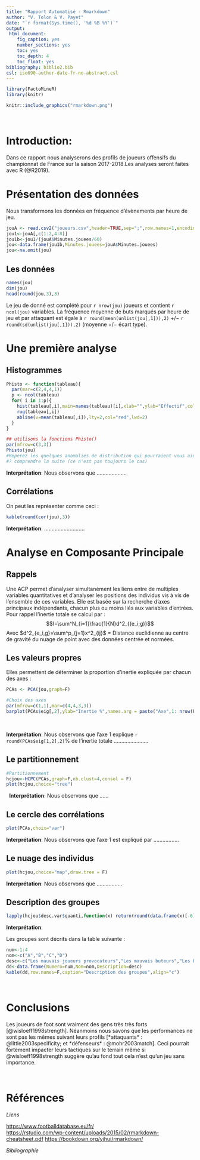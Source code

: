 ```yaml
---
title: "Rapport Automatisé - Rmarkdown"
author: "V. Tolon & V. Payet"
date: "`r format(Sys.time(), '%d %B %Y')`"
output:
 html_document:
    fig_caption: yes
    number_sections: yes
    toc: yes
    toc_depth: 4
    toc_float: yes
bibliography: biblio2.bib
csl: iso690-author-date-fr-no-abstract.csl
---
```


```r
library(FactoMineR)
library(knitr)
```

```r
knitr::include_graphics("rmarkdown.png")
```


&nbsp;

# **Introduction**: 

Dans ce rapport nous analyserons  des profils de joueurs offensifs du championnat de France sur la saison 2017-2018.Les analyses seront faites avec R (@R2019).


# **Présentation des données**

Nous transformons les données en fréquence d'évènements par heure de jeu.
 
```r
jouA <- read.csv2("joueurs.csv",header=TRUE,sep=";",row.names=1,encoding = "latin1")
jou1<-jouA[,c(1:2,4:8)]
jou1b<-jou1/(jouA$Minutes.jouees/60)
jou<-data.frame(jou1b,Minutes.jouees=jouA$Minutes.jouees)
jou<-na.omit(jou)
```

## **Les données**

```r
names(jou)
dim(jou)
head(round(jou,3),3)
```


Le jeu de donné est complété pour `r nrow(jou)` joueurs et contient  `r ncol(jou)` variables. La fréquence moyenne de buts marqués par heure de jeu et par attaquant est égale à `r round(mean(unlist(jou[,1])),2)` $+/-$ `r round(sd(unlist(jou[,1])),2)`  (moyenne $+/-$ écart type).  


# **Une première analyse **
 
## **Histogrammes**
 
```r

Phisto <- function(tableau){
  par(mar=c(2,4,4,1))
  p <- ncol(tableau)
  for( i in 1:p){
    hist(tableau[,i],main=names(tableau)[i],xlab="",ylab="Effectif",col="gold")
    rug(tableau[,i])
    abline(v=mean(tableau[,i]),lty=2,col="red",lwd=2)
  }
}

## utilisons la fonctions Phisto()
par(mfrow=c(3,3))
Phisto(jou)
#Reperez les quelques anomalies de distribution qui pourraient vous aider
#? comprendre la suite (ce n'est pas toujours le cas)
```

**Interprétation**: Nous observons que ....................

## **Corrélations**

On peut les représenter comme ceci : 

```r
kable(round(cor(jou),3))

```


**Interprétation**: ........................... 


# **Analyse en Composante Principale  **

## **Rappels**

Une ACP permet d'analyser simultanément les liens entre de multiples variables quantitatives et d'analyser les positions des individus vis à vis de l'ensemble de ces variables. Elle est basée sur la recherche d'axes principaux indépendants, chacun plus ou moins liés aux variables d'entrées. Pour rappel l’inertie totale se calcul par : 
$$I=\sum^N_{i=1}\frac{1}{N}d^2_{(e_i;g)}$$
Avec $d^2_{e_i,g}=\sum^p_{j=1}x^2_{ij}$ = Distance euclidienne au centre de gravité du nuage de point avec des données centrée et normées. 

## **Les valeurs propres**

Elles permettent de déterminer la proportion d’inertie expliquée par chacun des axes :  

```r

PCAs <- PCA(jou,graph=F)

#Choix des axes
par(mfrow=c(1,1),mar=c(4,4,3,3))
barplot(PCAs$eig[,2],ylab="Inertie %",names.arg = paste("Axe",1: nrow(PCAs$eig)),las=2,cex.axis=0.7,cex.lab=0.8)
```

&nbsp;

**Interprétation**: Nous observons que l'axe 1 explique `r round(PCAs$eig[1,2],2)`$\%$ de l’inertie totale   .......................

## **Le partitionnement**

```r
#Partitionnement 
hcjou<-HCPC(PCAs,graph=F,nb.clust=4,consol = F)
plot(hcjou,choice="tree")
```
&nbsp;
**Interprétation**: Nous observons que    ......

## **Le cercle des corrélations**
```r
plot(PCAs,choix="var")
```

**Interprétation**: Nous observons que l'axe 1 est expliqué par ................. 

## **Le nuage des individus**
```r
plot(hcjou,choice="map",draw.tree = F)
```
**Interprétation**: Nous observons que  .................

## **Description des groupes**

```r
lapply(hcjou$desc.var$quanti,function(x) return(round(data.frame(x)[-6],2)))

```


**Interprétation**: 

Les groupes sont décrits dans la table suivante : 

```r
num<-1:4
nom<-c("A","B","C","D")
desc<-c("Les mauvais joueurs provocateurs","Les mauvais buteurs","Les bons buteurs sans histoire","Les bons buteurs sous pression")
dd<-data.frame(Numero=num,Nom=nom,Description=desc)
kable(dd,row.names=F,caption="Description des groupes",align="c")
```



&nbsp;

# **Conclusions  **


Les joueurs de foot sont vraiment des gens très très forts [@wisloeff1998strength]. Néanmoins nous savons que les performances ne sont pas les mêmes suivant leurs profils [*attaquants* :  @little2003specificity; et *défenseurs* :  @mohr2003match]. Ceci pourrait fortement impacter leurs tactiques sur le terrain même si @wisloeff1998strength suggère qu'au fond tout cela n'est qu'un jeu sans importance.  


&nbsp;


# **Références**

*Liens* 

<https://www.footballdatabase.eu/fr/>   
<https://rstudio.com/wp-content/uploads/2015/02/rmarkdown-cheatsheet.pdf>
<https://bookdown.org/yihui/rmarkdown/>


*Bibliographie* 

